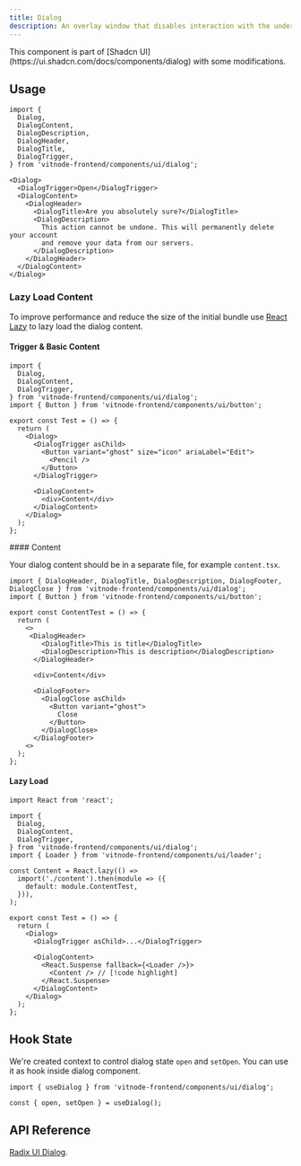 ```yaml
---
title: Dialog
description: An overlay window that disables interaction with the underlying content, either over the primary window or another dialog.
---
```


<Callout title="Shadcn UI">
  This component is part of [Shadcn
  UI](https://ui.shadcn.com/docs/components/dialog) with some modifications.
</Callout>

## Usage

```tsx
import {
  Dialog,
  DialogContent,
  DialogDescription,
  DialogHeader,
  DialogTitle,
  DialogTrigger,
} from 'vitnode-frontend/components/ui/dialog';
```

```tsx
<Dialog>
  <DialogTrigger>Open</DialogTrigger>
  <DialogContent>
    <DialogHeader>
      <DialogTitle>Are you absolutely sure?</DialogTitle>
      <DialogDescription>
        This action cannot be undone. This will permanently delete your account
        and remove your data from our servers.
      </DialogDescription>
    </DialogHeader>
  </DialogContent>
</Dialog>
```

### Lazy Load Content

To improve performance and reduce the size of the initial bundle use [React Lazy](https://react.dev/reference/react/lazy) to lazy load the dialog content.

 
<Steps>
<Step>
 
#### Trigger & Basic Content

```tsx title="test.tsx"
import {
  Dialog,
  DialogContent,
  DialogTrigger,
} from 'vitnode-frontend/components/ui/dialog';
import { Button } from 'vitnode-frontend/components/ui/button';

export const Test = () => {
  return (
    <Dialog>
      <DialogTrigger asChild>
        <Button variant="ghost" size="icon" ariaLabel="Edit">
          <Pencil />
        </Button>
      </DialogTrigger>

      <DialogContent>
        <div>Content</div>
      </DialogContent>
    </Dialog>
  );
};
```

</Step>
<Step>
#### Content

Your dialog content should be in a separate file, for example `content.tsx`.

```tsx title="content.tsx"
import { DialogHeader, DialogTitle, DialogDescription, DialogFooter, DialogClose } from 'vitnode-frontend/components/ui/dialog';
import { Button } from 'vitnode-frontend/components/ui/button';

export const ContentTest = () => {
  return (
    <>
     <DialogHeader>
        <DialogTitle>This is title</DialogTitle>
        <DialogDescription>This is description</DialogDescription>
      </DialogHeader>

      <div>Content</div>

      <DialogFooter>
        <DialogClose asChild>
          <Button variant="ghost">
            Close
          </Button>
        </DialogClose>
      </DialogFooter>
    <>
  );
};
```

</Step>
<Step>

#### Lazy Load

```tsx title="test.tsx"
import React from 'react';

import {
  Dialog,
  DialogContent,
  DialogTrigger,
} from 'vitnode-frontend/components/ui/dialog';
import { Loader } from 'vitnode-frontend/components/ui/loader';

const Content = React.lazy(() =>
  import('./content').then(module => ({
    default: module.ContentTest,
  })),
);

export const Test = () => {
  return (
    <Dialog>
      <DialogTrigger asChild>...</DialogTrigger>

      <DialogContent>
        <React.Suspense fallback={<Loader />}>
          <Content /> // [!code highlight]
        </React.Suspense>
      </DialogContent>
    </Dialog>
  );
};
```

</Step>
</Steps>

## Hook State

We're created context to control dialog state `open` and `setOpen`. You can use it as hook inside dialog component.

```tsx
import { useDialog } from 'vitnode-frontend/components/ui/dialog';
```

```tsx
const { open, setOpen } = useDialog();
```

## API Reference

[Radix UI Dialog](https://www.radix-ui.com/primitives/docs/components/dialog#api-reference).
